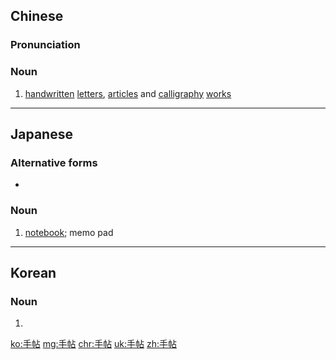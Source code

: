 ==Chinese==
{{zh-forms}}

===Pronunciation===
{{zh-pron
|m=shǒutiě
|c=sau2 tip3
|cat=n
}}

===Noun===
{{zh-noun}}

# {{lb|zh|obsolete}} [[handwritten]] [[letter]]s, [[article]]s and [[calligraphy]] [[work]]s

----

==Japanese==
{{ja-kanjitab|て|ちょう|yomi=on}}

===Alternative forms===
* {{ja-l|手帳}}

===Noun===
{{ja-noun|てちょう|hhira=ててふ}}

# [[notebook]]; memo pad

----

==Korean==
{{ko-hanjatab|}}

===Noun===
{{ko-noun|hj|hangeul=수첩}}

# {{hanja form of|수첩|[[notebook]]; memo pad}}

[[ko:手帖]]
[[mg:手帖]]
[[chr:手帖]]
[[uk:手帖]]
[[zh:手帖]]